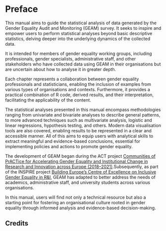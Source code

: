 # Preface {.unnumbered}

This manual aims to guide the statistical analysis of data generated by the Gender Equality Audit and Monitoring (GEAM) survey. It seeks to inspire and empower users to perform statistical analyses beyond basic descriptive statistics, delving deeper into the underlying dynamics of the collected data.

It is intended for members of gender equality working groups, including professionals, gender specialists, administrative staff, and other stakeholders who have collected data using GEAM in their organisations but are uncertain about how to analyse it in greater depth.

Each chapter represents a collaboration between gender equality professionals and statisticians, enabling the inclusion of examples from various types of organisations and contexts. Furthermore, it provides a practical combination of R code, derived results, and their interpretation, facilitating the applicability of the content.

The statistical analyses presented in this manual encompass methodologies ranging from univariate and bivariate analyses to describe general patterns, to more advanced techniques such as multivariate analysis, logistic and linear regressions, hypothesis testing, and others. Modern data visualisation tools are also covered, enabling results to be represented in a clear and accessible manner. All of this aims to equip users with analytical skills to extract meaningful and evidence-based conclusions, essential for implementing policies and actions to promote gender equality.

The development of GEAM began during the ACT project [Communities of PrACTice for Accelerating Gender Equality and Institutional Change in Research and Innovation across Europe (2018–2021)](https://www.act-on-gender.eu/).Subsequently, as part of the INSPIRE project [Building Europe’s Centre of Excellence on Inclusive Gender Equality in R&I](https://www.inspirequality.eu/), GEAM has adapted to better address the needs of academics, administrative staff, and university students across various organisations.

In this manual, users will find not only a technical resource but also a starting point for fostering an organisational culture rooted in gender equality through informed analysis and evidence-based decision-making.

## Credits {.unnumbered}